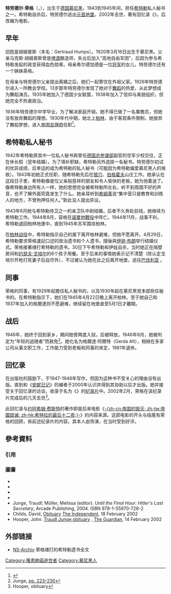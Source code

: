 {{Infobox person
|name          = 特劳德尔·荣格
|image         =<!-- 檔案不存在 Traudl_Junge.jpg ，可從英文維基百科取得 -->
|image_size    = 
|caption       = 
|birth_name    = Traudl Junge<br/>特劳德尔·胡姆普斯
|birth_date    = {{birth date|1920|3|16}}
|birth_place   = {{flag|Weimar Republic|name=魏玛共和国}}[[巴伐利亚|巴伐利亚]][[慕尼黑|慕尼黑]]
|death_date    = {{death date and age|2002|2|10|1920|3|16}}
|death_place   = {{GER}}[[巴伐利亚|巴伐利亚]][[慕尼黑|慕尼黑]]
|body_discovered =
|death_cause   = [[癌症|癌症]]
|resting_place =
|resting_place_coordinates =
|residence     =
|nationality   = {{flag|Weimar Republic|name=魏玛共和国}} (1920-1933) <br/> {{flag|Nazi Germany}} (1933-1945) <br/> {{FRG}} (1945-1990) <br/> {{GER}} (1990-2002)
|citizenship   =
|other_names   =
|known_for     = [[希特勒|希特勒]]私人秘书
|education     = 
|alma_mater    = 
|employer      = [[阿道夫·希特勒|阿道夫·希特勒]]
|years_active  =
|home_town     =
|height        =
|weight        =
|term          =
|predecessor   =
|successor     =
|party         =
|religion      =
|spouse        = 汉斯·容格 
|partner       =
|children      = 无
|parents       = 马克斯和希尔德加德·胡姆普斯
|relations     = 妹妹·英格
|signature     =
|website       =
|footnotes     =
}}
'''特劳德尔·荣格'''（{{lang-de|'''Traudl Junge'''}}，{{bd|1920年||2002年|}}），出生于[[德国|德国]][[慕尼黑|慕尼黑]]，1943到1945年间，担任[[希特勒|希特勒]]私人秘书之一。希特勒自杀后，特劳德尔逃出[[元首地堡|元首地堡]]，2002年去世，著有回忆录《{{link-en|直到最後時刻|Until the Final Hour}}》，后改编为电影。

== 早年 ==
旧姓是胡姆普斯（本名：Gertraud Humps）。1920年3月16日出生于慕尼黑。父亲马克斯·胡姆普斯曾是[[啤酒|啤酒]]酿造师，失业后加入“高地自由军团”，后因为参与希特勒发起的政变获得血色勋章。母亲希尔德加德是一位[[将军_(軍銜)|将军]]的女儿，特劳德尔还有一个妹妹英格。

在母亲与特劳德尔父亲提出离婚之后，她们一起寄住在外祖父家。1926年特劳德尔进入一所教会学校。13岁那年特劳德尔发现了她对于[[舞蹈|舞蹈]]的热爱，从此梦想成为舞蹈演员。1935年她加入了德国少女联盟，1938年加入了信仰与美貌组织，但她完全不热衷政治。

1936年特劳德尔中学毕业，为了解决家庭开销，她不得已做了一名業務员，但她没有放弃舞蹈的理想。1930年代中期，她北上[[柏林|柏林]]，由于客观条件限制，她放弃了舞蹈梦想，进入[[帝国总理府|帝国总理府]]任职<ref>{{cite book|last=Junge|first=Traudl|editor=Melissa Muller|title=Until the Final Hour: Hitler's Last Secretary|date=June 14, 2004|publisher=Phoenix|isbn=0753817926}}</ref>。

== 希特勒私人秘书 ==
1942年希特勒原其中一位私人秘书{{link-en|格爾達·克莉絲汀|Gerda Christian|格爾達·達拉諾斯基}}與曾任[[德国总参谋部|德国总参谋部]]副官的空军少校{{link-en|艾克哈德·克利斯汀|Eckhard Christian}}交往，正在休长假（翌年结婚）。为了填补职缺，希特勒另外选拔一名秘书。特劳德尔初试的优异成绩，后幸运的成为希特勒的私人秘书（可能因为希特勒偏爱慕尼黑人的缘故）。1943年初她正式任职，随希特勒先后在[[狼穴|狼穴]]、[[貝格霍夫|伯格霍夫]]山庄工作。她承认在这段日子里，希特勒像是位父亲般慈祥的朋友和令人愉快的老板，她为他着迷了。像希特勒身边所有人一样，她的思想完全被希特勒所左右，听不到周围不好的声音，也不了解外面究竟发生了什么。她亲耳听到[[希姆莱|希姆莱]]说“集中营只是教育和训练人的地方，不曾拘押任何人。”對此没人提出异议。

1943年6月她与希特勒侍卫之一的{{link-en|汉斯·容格|Hans Hermann Junge}}亲卫队中尉结婚，后者不久奔赴前线，她继续为希特勒工作。1944年8月，容格在[[諾曼地戰役|諾曼地戰役]]中阵亡{{sfn|Hamilton|1984|p=155}}{{sfn|Galante|Silianoff|1989|pp=39, 124-125}}。1944年11月，战事不利，希特勒退回柏林地堡中，直到1945年苏军围攻柏林。

在[[柏林战役|柏林战役]]中，希特勒指示自己的属下离开柏林避难，但她不愿离开。4月29日，希特勒要求荣格速記口述的政治遗书和个人遗书，隨後與[[伊娃·布朗|伊娃·布朗]]举行结婚仪式。荣格接著缮打希特勒的遗书{{sfn|Beevor|2002|pp=343}}。30日下午希特勒和伊娃自杀，当时她正在隔壁房间和[[约瑟夫·戈培尔|约瑟夫·戈培尔]]的6个孩子用餐。至于后来的事情她表示记不清楚（除认定戈培尔开枪打死妻子后自尽外），不过被认为她在此之后离开地堡，逃往[[巴伐利亚|巴伐利亚]]{{sfn|Beevor|2002|pp=382, 383, 388, 389}}
。

== 同事 ==
荣格的同事，有1929年起擔任私人秘书的{{link-en|喬安娜·沃夫|Johanna Wolf}}，以及1930年起在慕尼黑党本部担任秘书的{{link-en|克莉絲塔·施羅德|Christa Schroeder}}。在希特勒指示下，她们在1945年4月22日晚上离开柏林。至于她自己和1937年加入的格爾達则不愿避难，继续留在地堡直至5月1日才離開。

== 战后 ==
1946年，她终于回到家乡，期间她曾两度入狱，后被释放。1946年8月，她被判定为“年轻的追随者”而赦免<ref>Junge, [https://books.google.com/books?id=ie1FsnzQkfUC&pg=PA219 pp. 223–230]</ref>。她化名为格爾達·阿爾特（Gerda Alt），相继在多家公司从事文职工作，工作能力受到老板和同事的肯定，1981年退休。

== 回忆录 ==
在出版社的鼓励下，于1947-1948年写作，但因为这种书不受关心的理由没有出版。直到和《[[安妮日记|安妮日记]]》的编者{{link-en|梅莉莎·穆勒|Melissa Muller}}于2000年认识并得到其协助以后才出版。她并接受关于回忆录的访谈，收录于名为《{{link-de|死角：希特勒的秘書|Im toten Winkel - Hitlers Sekretärin}}》的[[纪录片|纪录片]]中。2002年2月，荣格在该纪录片完成后的几天去世<ref>Hooper, obituary</ref>。

此回忆录与[[约阿希姆·费斯特|约阿希姆·费斯特]]的著作即是后来电影《[[帝国毁灭|-{zh-cn:帝国的毁灭; zh-tw:帝國毀滅; zh-hk:希特拉的最后十二夜;}-]]》的内容来源。这部电影的开头与结尾有荣格的回顾，係前述纪录片的内容。其本人由{{link-de|亚历山德拉·玛丽亚·拉那|Alexandra Maria Lara}}饰演，在当时受到好评。
== 參考資料 ==
=== 引用 ===
{{Reflist}}

=== 圖書 ===
* {{cite book | last = Beevor | first = Antony | title = Berlin – The Downfall 1945 | url = https://archive.org/details/berlindownfall190000beev_e9y1 | year = 2002 | publisher = Viking-Penguin Books | isbn = 978-0-670-03041-5 | ref = harv }}
* {{cite book | last1 = Galante | first1 = Pierre | last2 = Silianoff | first2 = Eugene | title = Voices From the Bunker | publisher = G. P. Putnam's Sons | location = New York | year = 1989 | isbn = 978-0-3991-3404-3 | ref = harv }}
* {{cite book | last = Hamilton  | first = Charles  | title = Leaders & Personalities of the Third Reich, Vol. 1  | year = 1984  | publisher = R. James Bender Publishing | isbn = 0-912138-27-0 | ref = harv }}
* {{cite book | last = Joachimsthaler | first = Anton | authorlink = Anton Joachimsthaler | others = Trans. Helmut Bögler | title = The Last Days of Hitler: The Legends, the Evidence, the Truth | url = https://archive.org/details/lastdaysofhitler0000joac_o3a8 | year = 1999 | origyear = 1995 | publisher = Brockhampton Press | location = London | isbn = 978-1-86019-902-8 | ref = harv }}
* Junge, Traudl; Müller, Melissa (editor). ''Until the Final Hour: Hitler's Last Secretary'', Arcade Publishing, 2004. ISBN 978-1-55970-728-2
* Childs, David, [http://www.independent.co.uk/news/obituaries/traudl-junge-729758.html Obituary] [[The_Independent|The Independent]], 18 February 2002
* Hooper, John. [https://www.theguardian.com/news/2002/feb/14/guardianobituaries.humanities Traudl Junge obituary] {{Wayback|url=https://www.theguardian.com/news/2002/feb/14/guardianobituaries.humanities |date=20130826001404 }}, [[The_Guardian|The Guardian]], 14 February 2002
== 外部链接 ==
* [http://www.ns-archiv.de/personen/hitler/testament/politisches-testament.php NS-Archiv] {{Wayback|url=http://www.ns-archiv.de/personen/hitler/testament/politisches-testament.php |date=20171229231150 }}荣格缮打的希特勒遗书全文

{{希特勒}}
{{元首地堡內的最後居住者}}
{{Authority control}}

{{DEFAULTSORT:Junge, Traudl}}
[[Category:罹患肺癌逝世者|Category:罹患肺癌逝世者]]
[[Category:慕尼黑人|Category:慕尼黑人]]